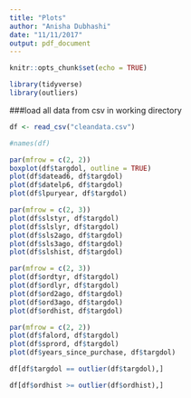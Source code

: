 ```yaml
---
title: "Plots"
author: "Anisha Dubhashi"
date: "11/11/2017"
output: pdf_document
---
```


```r
knitr::opts_chunk$set(echo = TRUE)
```

```r
library(tidyverse)
library(outliers)
```

###load all data from csv in working directory
```r
df <- read_csv("cleandata.csv")
```

```r
#names(df)

par(mfrow = c(2, 2))
boxplot(df$targdol, outline = TRUE)
plot(df$datead6, df$targdol)
plot(df$datelp6, df$targdol)
plot(df$lpuryear, df$targdol)

par(mfrow = c(2, 3))
plot(df$slstyr, df$targdol)
plot(df$slslyr, df$targdol)
plot(df$sls2ago, df$targdol)
plot(df$sls3ago, df$targdol)
plot(df$slshist, df$targdol)

par(mfrow = c(2, 3))
plot(df$ordtyr, df$targdol)
plot(df$ordlyr, df$targdol)
plot(df$ord2ago, df$targdol)
plot(df$ord3ago, df$targdol)
plot(df$ordhist, df$targdol)

par(mfrow = c(2, 2))
plot(df$falord, df$targdol)
plot(df$sprord, df$targdol)
plot(df$years_since_purchase, df$targdol)
```

```r
df[df$targdol == outlier(df$targdol),]

df[df$ordhist >= outlier(df$ordhist),]
```







